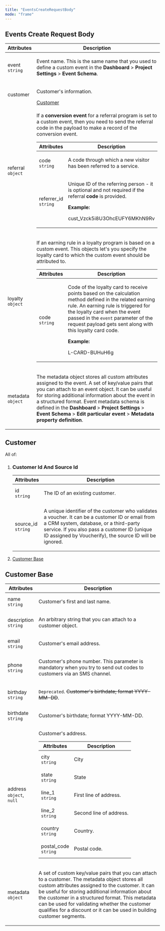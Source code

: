```yaml
---
title: "EventsCreateRequestBody"
mode: "frame"
---
```


<h2>Events Create Request Body</h2>
<table>
  <thead>
    <tr>
      <th>Attributes</th>
      <th>Description</th>
    </tr>
  </thead>
  <tbody>
    <tr>
      <td>
        event
        <br />
        <code>string</code>
      </td>
      <td>
        <p>
          Event name. This is the same name that you used to define a custom event in the
          <strong>Dashboard</strong>
          >
          <strong>Project Settings</strong>
          >
          <strong>Event Schema</strong>.
        </p>
      </td>
    </tr>
    <tr>
      <td>customer</td>
      <td>
        <p>Customer's information.</p>
        <a href="#customer">Customer</a>
      </td>
    </tr>
    <tr>
      <td>
        referral
        <br />
        <code>object</code>
      </td>
      <td>
        <p>
          If a
          <strong>conversion event</strong>
          for a referral program is set to a custom event, then you need to send the referral code in the payload to make a record of the conversion event.
        </p>
        <table>
          <thead>
            <tr>
              <th>Attributes</th>
              <th>Description</th>
            </tr>
          </thead>
          <tbody>
            <tr>
              <td>
                code
                <br />
                <code>string</code>
              </td>
              <td>
                <p>A code through which a new visitor has been referred to a service.</p>
              </td>
            </tr>
            <tr>
              <td>
                referrer_id
                <br />
                <code>string</code>
              </td>
              <td>
                <p>
                  Unique ID of the referring person - it is optional and not required if the referral
                  <strong>code</strong>
                  is provided.
                </p>
                <strong>Example:</strong>
                <p>cust_Vzck5i8U3OhcEUFY6MKhN9Rv</p>
              </td>
            </tr>
          </tbody>
        </table>
      </td>
    </tr>
    <tr>
      <td>
        loyalty
        <br />
        <code>object</code>
      </td>
      <td>
        <p>If an earning rule in a loyalty program is based on a custom event. This objects let's you specify the loyalty card to which the custom event should be attributed to.</p>
        <table>
          <thead>
            <tr>
              <th>Attributes</th>
              <th>Description</th>
            </tr>
          </thead>
          <tbody>
            <tr>
              <td>
                code
                <br />
                <code>string</code>
              </td>
              <td>
                <p>
                  Code of the loyalty card to receive points based on the calculation method defined in the related earning rule. An earning rule is triggered for the loyalty card when the event passed in the
                  <code>event</code>
                  parameter of the request payload gets sent along with this loyalty card code.
                </p>
                <strong>Example:</strong>
                <p>L-CARD-BUHuH6g</p>
              </td>
            </tr>
          </tbody>
        </table>
      </td>
    </tr>
    <tr>
      <td>
        metadata
        <br />
        <code>object</code>
      </td>
      <td>
        <p>
          The metadata object stores all custom attributes assigned to the event. A set of key/value pairs that you can attach to an event object. It can be useful for storing additional information about the event in a structured format. Event metadata schema is defined in the
          <strong>Dashboard</strong>
          >
          <strong>Project Settings</strong>
          >
          <strong>Event Schema</strong>
          >
          <strong>Edit particular event</strong>
          >
          <strong>Metadata property definition</strong>.
        </p>
      </td>
    </tr>
  </tbody>
</table>
<h2>Customer</h2>
<p>All of:</p>
<ol>
  <li>
    <h3>Customer Id And Source Id</h3>
    <table>
      <thead>
        <tr>
          <th>Attributes</th>
          <th>Description</th>
        </tr>
      </thead>
      <tbody>
        <tr>
          <td>
            id
            <br />
            <code>string</code>
          </td>
          <td>
            <p>The ID of an existing customer.</p>
          </td>
        </tr>
        <tr>
          <td>
            source_id
            <br />
            <code>string</code>
          </td>
          <td>
            <p>A unique identifier of the customer who validates a voucher. It can be a customer ID or email from a CRM system, database, or a third-party service. If you also pass a customer ID (unique ID assigned by Voucherify), the source ID will be ignored.</p>
          </td>
        </tr>
      </tbody>
    </table>
  </li>
  <li>
    <a href="#customer-base">Customer Base</a>
  </li>
</ol>
<h2>Customer Base</h2>
<table>
  <thead>
    <tr>
      <th>Attributes</th>
      <th>Description</th>
    </tr>
  </thead>
  <tbody>
    <tr>
      <td>
        name
        <br />
        <code>string</code>
      </td>
      <td>
        <p>Customer's first and last name.</p>
      </td>
    </tr>
    <tr>
      <td>
        description
        <br />
        <code>string</code>
      </td>
      <td>
        <p>An arbitrary string that you can attach to a customer object.</p>
      </td>
    </tr>
    <tr>
      <td>
        email
        <br />
        <code>string</code>
      </td>
      <td>
        <p>Customer's email address.</p>
      </td>
    </tr>
    <tr>
      <td>
        phone
        <br />
        <code>string</code>
      </td>
      <td>
        <p>Customer's phone number. This parameter is mandatory when you try to send out codes to customers via an SMS channel.</p>
      </td>
    </tr>
    <tr>
      <td>
        birthday
        <br />
        <code>string</code>
      </td>
      <td>
        <p>
          <code>Deprecated</code>.
          <s>Customer's birthdate; format YYYY-MM-DD</s>.
        </p>
      </td>
    </tr>
    <tr>
      <td>
        birthdate
        <br />
        <code>string</code>
      </td>
      <td>
        <p>Customer's birthdate; format YYYY-MM-DD.</p>
      </td>
    </tr>
    <tr>
      <td>
        address
        <br />
        <code>object</code>,
        <code>null</code>
      </td>
      <td>
        <p>Customer's address.</p>
        <table>
          <thead>
            <tr>
              <th>Attributes</th>
              <th>Description</th>
            </tr>
          </thead>
          <tbody>
            <tr>
              <td>
                city
                <br />
                <code>string</code>
              </td>
              <td>
                <p>City</p>
              </td>
            </tr>
            <tr>
              <td>
                state
                <br />
                <code>string</code>
              </td>
              <td>
                <p>State</p>
              </td>
            </tr>
            <tr>
              <td>
                line_1
                <br />
                <code>string</code>
              </td>
              <td>
                <p>First line of address.</p>
              </td>
            </tr>
            <tr>
              <td>
                line_2
                <br />
                <code>string</code>
              </td>
              <td>
                <p>Second line of address.</p>
              </td>
            </tr>
            <tr>
              <td>
                country
                <br />
                <code>string</code>
              </td>
              <td>
                <p>Country.</p>
              </td>
            </tr>
            <tr>
              <td>
                postal_code
                <br />
                <code>string</code>
              </td>
              <td>
                <p>Postal code.</p>
              </td>
            </tr>
          </tbody>
        </table>
      </td>
    </tr>
    <tr>
      <td>
        metadata
        <br />
        <code>object</code>
      </td>
      <td>
        <p>A set of custom key/value pairs that you can attach to a customer. The metadata object stores all custom attributes assigned to the customer. It can be useful for storing additional information about the customer in a structured format. This metadata can be used for validating whether the customer qualifies for a discount or it can be used in building customer segments.</p>
      </td>
    </tr>
  </tbody>
</table>